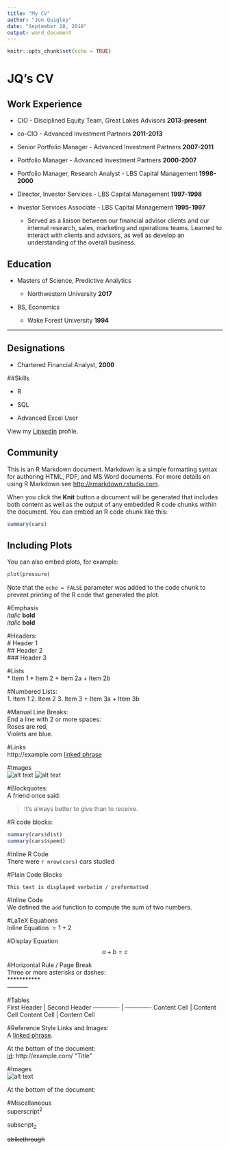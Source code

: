 ```yaml
---
title: "My CV"
author: "Jon Quigley"
date: "September 28, 2018"
output: word_document
---
```


```r
knitr::opts_chunk$set(echo = TRUE)
```

# JQ's CV

## Work Experience

*   CIO - Disciplined Equity Team, Great Lakes Advisors  __2013-present__

*   co-CIO - Advanced Investment Partners __2011-2013__

*   Senior Portfolio Manager - Advanced Investment Partners __2007-2011__

*   Portfolio Manager - Advanced Investment Partners __2000-2007__

*   Portfolio Manager, Research Analyst - LBS Capital Management __1998-2000__

*   Director, Investor Services - LBS Capital Management  __1997-1998__

*   Investor Services Associate - LBS Capital Management  __1995-1997__

    * Served as a liaison between our financial advisor clients and our internal research, sales, marketing and operations teams.  Learned to interact with clients and advisors, as well as develop an understanding of the overall business.

## Education

*   Masters of Science, Predictive Analytics 

    * Northwestern University __2017__


*   BS, Economics

    * Wake Forest University __1994__

***

## Designations

* Chartered Financial Analyst, __2000__

##Skills

* R

* SQL

* Advanced Excel User

View my [LinkedIn][1] profile.

## Community

[1]: https://www.linkedin.com/in/jonq1/ "LinkedIn"


This is an R Markdown document. Markdown is a simple formatting syntax for authoring HTML, PDF, and MS Word documents. For more details on using R Markdown see <http://rmarkdown.rstudio.com>.

When you click the **Knit** button a document will be generated that includes both content as well as the output of any embedded R code chunks within the document. You can embed an R code chunk like this:

```r
summary(cars)
```

## Including Plots

You can also embed plots, for example:

```r
plot(pressure)
```

Note that the `echo = FALSE` parameter was added to the code chunk to prevent printing of the R code that generated the plot.

#Emphasis  
*italic*   **bold**  
_italic_   __bold__  

#Headers:  
# Header 1  
## Header 2  
### Header 3  

#Lists  
* Item 1
* Item 2
    + Item 2a
    + Item 2b  
    
#Numbered Lists:      
1. Item 1
2. Item 2
3. Item 3
    + Item 3a
    + Item 3b
    
#Manual Line Breaks:  
End a line with 2 or more spaces:    
Roses are red,   
Violets are blue.  

#Links  
http://example.com
[linked phrase](http://example.com)  

#Images  
![alt text](http://example.com/logo.png)
![alt text](figures/img.png)

#Blockquotes:  
A friend once said:

> It's always better to give 
> than to receive.  

#R code blocks:  
```r
summary(cars$dist)
summary(cars$speed)
```

#Inline R Code  
There were `r nrow(cars)` cars studied  

#Plain Code Blocks
```
This text is displayed verbatim / preformatted
```

#Inline Code  
We defined the `add` function to 
compute the sum of two numbers.

#LaTeX Equations  
Inline Equation  $=1+2$

#Display Equation  
$$ a + b = c $$

#Horizontal Rule / Page Break  
Three or more asterisks or dashes:  
***********  
-----------  

#Tables  
First Header  | Second Header
------------- | -------------
Content Cell  | Content Cell
Content Cell  | Content Cell  

#Reference Style Links and Images:  
A [linked phrase][id]. 

At the bottom of the document:  
[id]: http://example.com/ "Title"


#Images  
![alt text][id]

At the bottom of the document:

[id]: figures/img.png "Title"

#Miscellaneous  
superscript^2^

subscript~2~

~~strikethrough~~

```r

```


